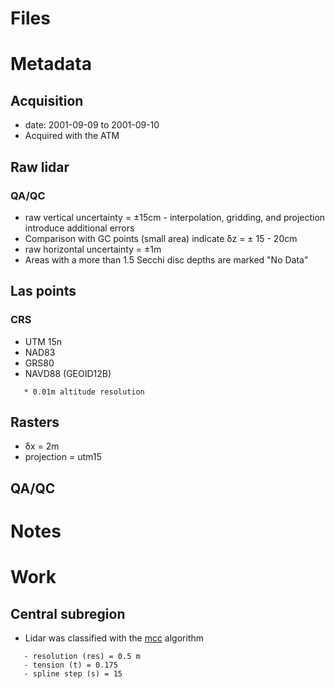 = Files =


= Metadata =
== Acquisition ==
* date: 2001-09-09 to 2001-09-10
* Acquired with the ATM

== Raw lidar ==
=== QA/QC ===
* raw vertical uncertainty = ±15cm - interpolation, gridding, and projection introduce additional errors
* Comparison with GC points (small area) indicate δz = ± 15 - 20cm
* raw horizontal uncertainty = ±1m
* Areas with a more than 1.5 Secchi disc depths are marked "No Data"

== Las points ==
=== CRS ===
* UTM 15n
* NAD83
* GRS80
* NAVD88 (GEOID12B)
	* 0.01m altitude resolution

== Rasters ==
* δx = 2m
* projection = utm15


== QA/QC ==
= Notes =

= Work =
== Central subregion ==
* Lidar was classified with the [[lidar_classification#MCC|mcc]] algorithm
	- resolution (res) = 0.5 m
	- tension (t) = 0.175
	- spline step (s) = 15
